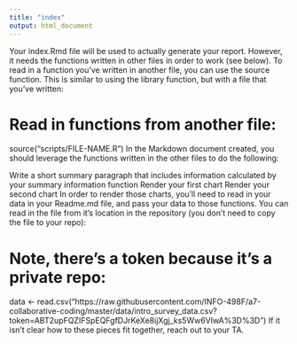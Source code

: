 ```yaml
---
title: "index"
output: html_document
---
```


Your index.Rmd file will be used to actually generate your report. However, it needs the functions written in other files in order to work (see below). To read in a function you've written in another file, you can use the source function. This is similar to using the library function, but with a file that you've written:

# Read in functions from another file:
source("scripts/FILE-NAME.R")
In the Markdown document created, you should leverage the functions written in the other files to do the following:

Write a short summary paragraph that includes information calculated by your summary information function
Render your first chart
Render your second chart
In order to render those charts, you'll need to read in your data in your Readme.md file, and pass your data to those functions. You can read in the file from it's location in the repository (you don't need to copy the file to your repo):

# Note, there's a token because it's a private repo:
data <- read.csv("https://raw.githubusercontent.com/INFO-498F/a7-collaborative-coding/master/data/intro_survey_data.csv?token=ABT2upFQZIFSpEQFgfDJrKeXe8ijXgj_ks5Ww6VIwA%3D%3D")
If it isn't clear how to these pieces fit together, reach out to your TA.